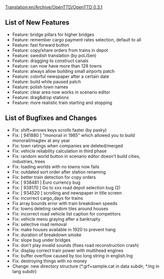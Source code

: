 [[Translation:en/Archive/OpenTTD/OpenTTD 0.3.1]]
{{en/Archive/OpenTTD/NaviPrevNext|prev=en/Archive/OpenTTD/OpenTTD 0.3.0|next=en/Archive/OpenTTD/OpenTTD 0.3.2|date=26 April 2004}}
==List of New Features==
*Feature: bridge pillars for higher bridges
*Feature: remember cargo payment rates selection, default to all
*Feature: fast forward button
*Feature: copy/share orders from trains in depot
*Feature: swedish translation (by poLiSen)
*Feature: dragging to construct canals
*Feature: can now have more than 128 towns
*Feature: always allow building small airports patch
*Feature: colorful newspaper after a certain date
*Feature: build while paused patch
*Feature: polish town names
*Feature: clear area now works in scenario editor
*Feature: drag&drop stations
*Feature: more realistic train starting and stopping

==List of Bugfixes and Changes==
*Fix: shift+arrows keys scrolls faster (by pasky)
*Fix: [ 941880 ] "monorail in 1985" which allowed you to build monorail/maglev at any year
*Fix: town ratings when companies are deleted/merged
*Fix: vehicle reliability calculation in third phase
*Fix: random world button in scenario editor doesn't build cities, industries, trees
*Fix: loading worlds with no towns now fails
*Fix: outdated sort order after station renaming
*Fix: better train detection for copy orders
*Fix: [ 938481 ] Euro currency bug
*Fix: [ 938170 ] Go to xxx road depot selection bug (2)
*Fix: [ 934520 ] scrolling and newspaper in title screen
*Fix: incorrect cargo_days for trains
*Fix array bounds error with train breakdown speeds
*Fix: towns deleting random tiles around houses
*Fix: incorrect road vehicle list caption for competitors
*Fix: vehicle menu graying after a bankrupty
*Fix: selective road removal
*Fix: make houses available in 1920 to prevent hang
*Fix: duration of breakdown smoke
*Fix: slope bug under bridges
*Fix: don't play invalid sounds (fixes road reconstruction crash)
*Fix: display correct train power with multihead engines
*Fix: buffer overflow caused by too long string in english.lng
*Fix: destroying things with no money
*Change: new directory structure (*.grf+sample.cat in data subdir, *.lng in lang subdir)
